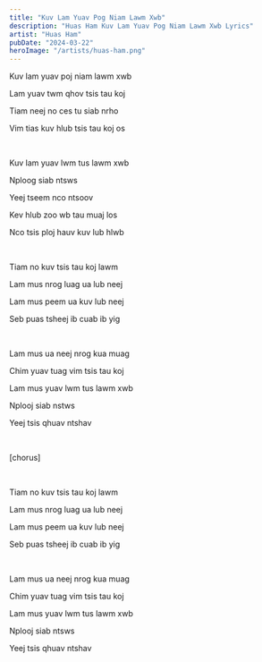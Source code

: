 ```yaml
---
title: "Kuv Lam Yuav Pog Niam Lawm Xwb"
description: "Huas Ham Kuv Lam Yuav Pog Niam Lawm Xwb Lyrics"
artist: "Huas Ham"
pubDate: "2024-03-22"
heroImage: "/artists/huas-ham.png"
---
```


Kuv lam yuav poj niam lawm xwb

Lam yuav twm qhov tsis tau koj

Tiam neej no ces tu siab nrho

Vim tias kuv hlub tsis tau koj os

<br />

Kuv lam yuav lwm tus lawm xwb

Nploog siab ntsws

Yeej tseem nco ntsoov

Kev hlub zoo wb tau muaj los

Nco tsis ploj hauv kuv lub hlwb

<br />

Tiam no kuv tsis tau koj lawm

Lam mus nrog luag ua lub neej

Lam mus peem ua kuv lub neej

Seb puas tsheej ib cuab ib yig

<br />

Lam mus ua neej nrog kua muag

Chim yuav tuag vim tsis tau koj

Lam mus yuav lwm tus lawm xwb

Nplooj siab nstws

Yeej tsis qhuav ntshav

<br />

[chorus]

<br />

Tiam no kuv tsis tau koj lawm

Lam mus nrog luag ua lub neej

Lam mus peem ua kuv lub neej

Seb puas tsheej ib cuab ib yig

<br />

Lam mus ua neej nrog kua muag

Chim yuav tuag vim tsis tau koj

Lam mus yuav lwm tus lawm xwb

Nplooj siab ntsws

Yeej tsis qhuav ntshav
